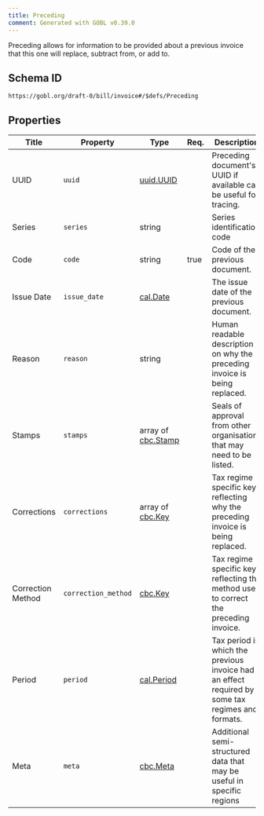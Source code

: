 ```yaml
---
title: Preceding
comment: Generated with GOBL v0.39.0
---
```


Preceding allows for information to be provided about a previous invoice that this one will replace, subtract from, or add to.

## Schema ID

`https://gobl.org/draft-0/bill/invoice#/$defs/Preceding`

## Properties

| Title             | Property            | Type                                     | Req. | Description                                                                                      |
|-------------------|---------------------|------------------------------------------|------|--------------------------------------------------------------------------------------------------|
| UUID              | `uuid`              | [uuid.UUID](/draft-0/uuid/uuid)          |      | Preceding document's UUID if available can be useful for tracing.                                |
| Series            | `series`            | string                                   |      | Series identification code                                                                       |
| Code              | `code`              | string                                   | true | Code of the previous document.                                                                   |
| Issue Date        | `issue_date`        | [cal.Date](/draft-0/cal/date)            |      | The issue date of the previous document.                                                         |
| Reason            | `reason`            | string                                   |      | Human readable description on why the preceding invoice is being replaced.                       |
| Stamps            | `stamps`            | array of [cbc.Stamp](/draft-0/cbc/stamp) |      | Seals of approval from other organisations that may need to be listed.                           |
| Corrections       | `corrections`       | array of [cbc.Key](/draft-0/cbc/key)     |      | Tax regime specific keys reflecting why the preceding invoice is being replaced.                 |
| Correction Method | `correction_method` | [cbc.Key](/draft-0/cbc/key)              |      | Tax regime specific keys reflecting the method used to correct the preceding invoice.            |
| Period            | `period`            | [cal.Period](/draft-0/cal/period)        |      | Tax period in which the previous invoice had an effect required by some tax regimes and formats. |
| Meta              | `meta`              | [cbc.Meta](/draft-0/cbc/meta)            |      | Additional semi-structured data that may be useful in specific regions                           |

